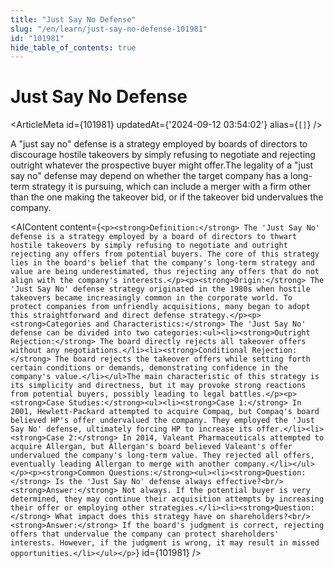 ```yaml
---
title: "Just Say No Defense"
slug: "/en/learn/just-say-no-defense-101981"
id: "101981"
hide_table_of_contents: true
---
```



# Just Say No Defense

<ArticleMeta id={101981} updatedAt={'2024-09-12 03:54:02'} alias={`[]`} />
<div className='border-solid border-b border-t-0 my-4 border-[var(--ifm-color-gray-300)]' />

A "just say no" defense is a strategy employed by boards of directors to discourage hostile takeovers by simply refusing to negotiate and rejecting outright whatever the prospective buyer might offer.The legality of a "just say no" defense may depend on whether the target company has a long-term strategy it is pursuing, which can include a merger with a firm other than the one making the takeover bid, or if the takeover bid undervalues the company.

<AIContent content={`<p><strong>Definition:</strong> The 'Just Say No' defense is a strategy employed by a board of directors to thwart hostile takeovers by simply refusing to negotiate and outright rejecting any offers from potential buyers. The core of this strategy lies in the board's belief that the company's long-term strategy and value are being underestimated, thus rejecting any offers that do not align with the company's interests.</p><p><strong>Origin:</strong> The 'Just Say No' defense strategy originated in the 1980s when hostile takeovers became increasingly common in the corporate world. To protect companies from unfriendly acquisitions, many began to adopt this straightforward and direct defense strategy.</p><p><strong>Categories and Characteristics:</strong> The 'Just Say No' defense can be divided into two categories:<ul><li><strong>Outright Rejection:</strong> The board directly rejects all takeover offers without any negotiations.</li><li><strong>Conditional Rejection:</strong> The board rejects the takeover offers while setting forth certain conditions or demands, demonstrating confidence in the company's value.</li></ul>The main characteristic of this strategy is its simplicity and directness, but it may provoke strong reactions from potential buyers, possibly leading to legal battles.</p><p><strong>Case Studies:</strong><ul><li><strong>Case 1:</strong> In 2001, Hewlett-Packard attempted to acquire Compaq, but Compaq's board believed HP's offer undervalued the company. They employed the 'Just Say No' defense, ultimately forcing HP to increase its offer.</li><li><strong>Case 2:</strong> In 2014, Valeant Pharmaceuticals attempted to acquire Allergan, but Allergan's board believed Valeant's offer undervalued the company's long-term value. They rejected all offers, eventually leading Allergan to merge with another company.</li></ul></p><p><strong>Common Questions:</strong><ul><li><strong>Question:</strong> Is the 'Just Say No' defense always effective?<br/><strong>Answer:</strong> Not always. If the potential buyer is very determined, they may continue their acquisition attempts by increasing their offer or employing other strategies.</li><li><strong>Question:</strong> What impact does this strategy have on shareholders?<br/><strong>Answer:</strong> If the board's judgment is correct, rejecting offers that undervalue the company can protect shareholders' interests. However, if the judgment is wrong, it may result in missed opportunities.</li></ul></p>`} id={101981} />
